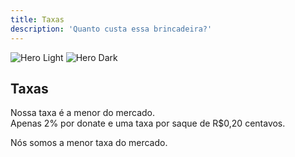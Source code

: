 ```yaml
---
title: Taxas
description: 'Quanto custa essa brincadeira?'
---
```


<img
  className="block dark:hidden"
  src="/images/hero-light.svg"
  alt="Hero Light"
/>
<img
  className="hidden dark:block"
  src="/images/hero-dark.svg"
  alt="Hero Dark"
/>

## Taxas

Nossa taxa é a menor do mercado. <br/>
Apenas 2% por donate e uma taxa por saque de R$0,20 centavos.<br/>

Nós somos a menor taxa do mercado.



